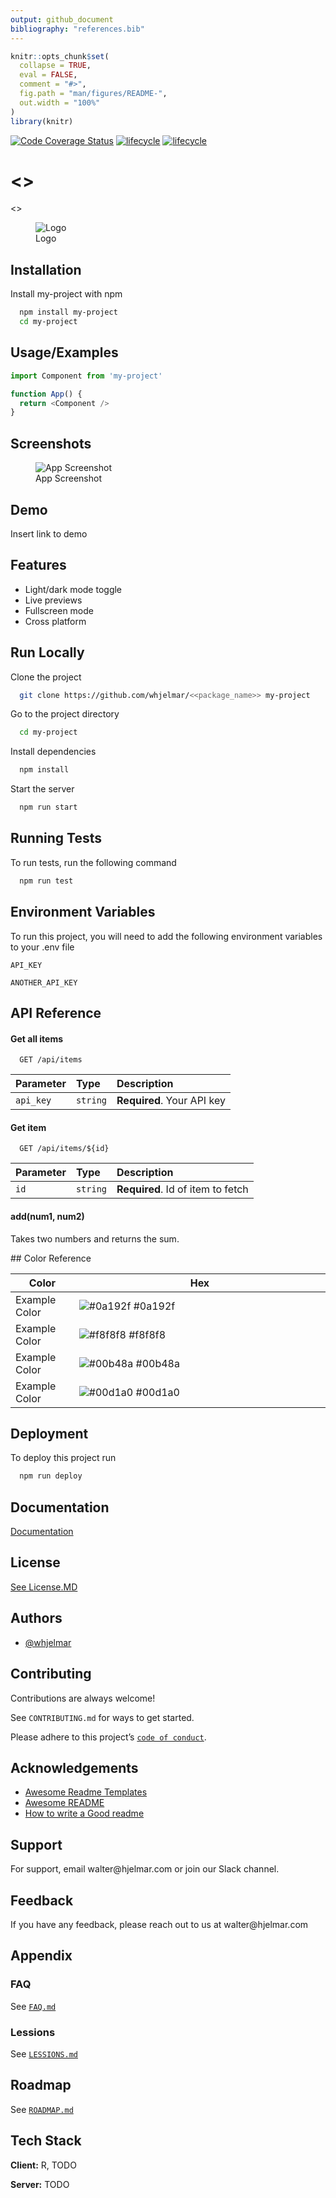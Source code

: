```yaml
---
output: github_document
bibliography: "references.bib"
---
```


<!-- README.md is generated from README.Rmd. Please edit that file -->

```r
knitr::opts_chunk$set(
  collapse = TRUE,
  eval = FALSE,
  comment = "#>",
  fig.path = "man/figures/README-",
  out.width = "100%"
)
library(knitr)
```

[![Code Coverage Status](https://codecov.io/gh/whjelmar/rolemapr/branch/master/graph/badge.svg)](https://codecov.io/github/whjelmar/<<package_name>>?branch=main)
[![lifecycle](https://img.shields.io/badge/lifecycle-EXPERIMENTAL-orange)](https://www.tidyverse.org/lifecycle/#experimental)
[![lifecycle](https://img.shields.io/github/issues/whjelmar/rolemapr)](https://img.shields.io/github/issues/whjelmar/<<package_name>>)

# <<project_name>>

<<project_title>>


![Logo](https://github.com/whjelmar/<<package_name>>/logo.png)


## Installation

Install my-project with npm

```bash
  npm install my-project
  cd my-project
```
    
## Usage/Examples

```javascript
import Component from 'my-project'

function App() {
  return <Component />
}
```

  
## Screenshots

![App Screenshot](https://github.com/whjelmar/screenshots/<<package_name>>.png)

  
## Demo

Insert link to demo

  
## Features

- Light/dark mode toggle
- Live previews
- Fullscreen mode
- Cross platform

  
## Run Locally

Clone the project

```bash
  git clone https://github.com/whjelmar/<<package_name>> my-project
```

Go to the project directory

```bash
  cd my-project
```

Install dependencies

```bash
  npm install
```

Start the server

```bash
  npm run start
```

  
## Running Tests

To run tests, run the following command

```bash
  npm run test
```

  
## Environment Variables

To run this project, you will need to add the following environment variables to your .env file

`API_KEY`

`ANOTHER_API_KEY`

  
## API Reference

#### Get all items

```http
  GET /api/items
```

| Parameter | Type     | Description                |
| :-------- | :------- | :------------------------- |
| `api_key` | `string` | **Required**. Your API key |

#### Get item

```http
  GET /api/items/${id}
```

| Parameter | Type     | Description                       |
| :-------- | :------- | :-------------------------------- |
| `id`      | `string` | **Required**. Id of item to fetch |

#### add(num1, num2)

Takes two numbers and returns the sum.

  ## Color Reference

| Color             | Hex                                                                |
| ----------------- | ------------------------------------------------------------------ |
| Example Color | ![#0a192f](https://via.placeholder.com/10/0a192f?text=+) #0a192f |
| Example Color | ![#f8f8f8](https://via.placeholder.com/10/f8f8f8?text=+) #f8f8f8 |
| Example Color | ![#00b48a](https://via.placeholder.com/10/00b48a?text=+) #00b48a |
| Example Color | ![#00d1a0](https://via.placeholder.com/10/00b48a?text=+) #00d1a0 |


## Deployment

To deploy this project run

```bash
  npm run deploy
```

  
## Documentation

[Documentation](https://<<package_name>>.github.io/)

  
## License

[See License.MD](https://github.com/whjelmar/<<package_name>>/LICENSE.md)

  
## Authors

- [@whjelmar](https://www.github.com/whjelmar)

  
## Contributing

Contributions are always welcome!

See `CONTRIBUTING.md` for ways to get started.

Please adhere to this project's [`code of conduct`](https://github.com/whjelmar/<<package_name>>/CONTRIBUTING.md).

  
## Acknowledgements

 - [Awesome Readme Templates](https://awesomeopensource.com/project/elangosundar/awesome-README-templates)
 - [Awesome README](https://github.com/matiassingers/awesome-readme)
 - [How to write a Good readme](https://bulldogjob.com/news/449-how-to-write-a-good-readme-for-your-github-project)



## Support

For support, email walter@hjelmar.com or join our Slack channel.


## Feedback

If you have any feedback, please reach out to us at walter@hjelmar.com


## Appendix


### FAQ

See [`FAQ.md`](https://github.com/whjelmar/<<package_name>>/FAQ.md)


### Lessions

See [`LESSIONS.md`](https://github.com/whjelmar/<<package_name>>/LESSIONS.md)


## Roadmap

See [`ROADMAP.md`](https://github.com/whjelmar/<<package_name>>/ROADMAP.md)



## Tech Stack

**Client:** R, TODO

**Server:** TODO

